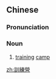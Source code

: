 {{also|训练营}}
==Chinese==
{{zh-forms|s=训练营|type=21}}

===Pronunciation===
{{zh-pron
|m=xùnliànyíng
|c=fan3 lin6 jing4
|cat=n
}}

===Noun===
{{zh-noun}}

# [[training]] [[camp]]

[[zh:訓練營]]